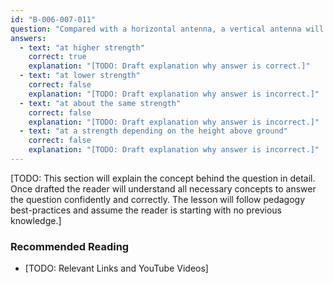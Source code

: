 ```yaml
---
id: "B-006-007-011"
question: "Compared with a horizontal antenna, a vertical antenna will receive a vertically polarized radio wave:"
answers:
  - text: "at higher strength"
    correct: true
    explanation: "[TODO: Draft explanation why answer is correct.]"
  - text: "at lower strength"
    correct: false
    explanation: "[TODO: Draft explanation why answer is incorrect.]"
  - text: "at about the same strength"
    correct: false
    explanation: "[TODO: Draft explanation why answer is incorrect.]"
  - text: "at a strength depending on the height above ground"
    correct: false
    explanation: "[TODO: Draft explanation why answer is incorrect.]"
---
```


[TODO: This section will explain the concept behind the question in detail. Once drafted the reader will understand all necessary concepts to answer the question confidently and correctly. The lesson will follow pedagogy best-practices and assume the reader is starting with no previous knowledge.]

### Recommended Reading

- [TODO: Relevant Links and YouTube Videos]
